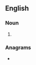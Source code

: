 ==English==

===Noun===
{{head|en|noun form}}

# {{plural of|en|optode}}

===Anagrams===
* {{anagrams|en|a=deoopst|stooped}}